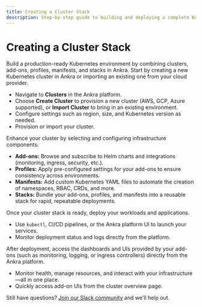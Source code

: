 ```yaml
---
title: Creating a Cluster Stack
description: Step-by-step guide to building and deploying a complete Kubernetes cluster stack in Ankra.
---
```


# Creating a Cluster Stack

<Note>
Build a production-ready Kubernetes environment by combining clusters, add-ons, profiles, manifests, and stacks in Ankra.
</Note>

<Steps>
  <Step title="Create or Import a Cluster">
    Start by creating a new Kubernetes cluster in Ankra or importing an existing one from your cloud provider.
    <ul>
      <li>Navigate to <b>Clusters</b> in the Ankra platform.</li>
      <li>Choose <b>Create Cluster</b> to provision a new cluster (AWS, GCP, Azure supported), or <b>Import Cluster</b> to bring in an existing environment.</li>
      <li>Configure settings such as region, size, and Kubernetes version as needed.</li>
      <li>Provision or import your cluster.</li>
    </ul>
  </Step>
  <Step title="Choose Add-ons, Profiles, Manifests, and Stacks">
    Enhance your cluster by selecting and configuring infrastructure components:
    <ul>
      <li><b>Add-ons:</b> Browse and subscribe to Helm charts and integrations (monitoring, ingress, security, etc.).</li>
      <li><b>Profiles:</b> Apply pre-configured settings for your add-ons to ensure consistency across environments.</li>
      <li><b>Manifests:</b> Add custom Kubernetes YAML files to automate the creation of namespaces, RBAC, CRDs, and more.</li>
      <li><b>Stacks:</b> Bundle your add-ons, profiles, and manifests into a reusable stack for rapid, repeatable deployments.</li>
    </ul>
  </Step>
  <Step title="Deploy Your Application">
    Once your cluster stack is ready, deploy your workloads and applications.
    <ul>
      <li>Use <code>kubectl</code>, CI/CD pipelines, or the Ankra platform UI to launch your services.</li>
      <li>Monitor deployment status and logs directly from the platform.</li>
    </ul>
  </Step>
  <Step title="Access Your Infrastructure Stack and UIs">
    After deployment, access the dashboards and UIs provided by your add-ons (such as monitoring, logging, or ingress controllers) directly from the Ankra platform.
    <ul>
      <li>Monitor health, manage resources, and interact with your infrastructure—all in one place.</li>
      <li>Quickly access add-on UIs from the cluster overview page.</li>
    </ul>
  </Step>
</Steps>

Still have questions? [Join our Slack community](https://ankra.io/slack) and we'll help out.